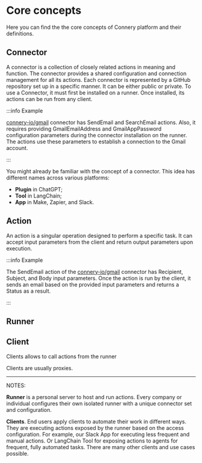 # Core concepts

Here you can find the the core concepts of Connery platform and their definitions.

## Connector

A connector is a collection of closely related actions in meaning and function.
The connector provides a shared configuration and connection management for all its actions.
Each connector is represented by a GitHub repository set up in a specific manner.
It can be either public or private.
To use a Connector, it must first be installed on a runner.
Once installed, its actions can be run from any client.

:::info Example

[connery-io/gmail](https://github.com/connery-io/gmail) connector has SendEmail and SearchEmail actions.
Also, it requires providing GmailEmailAddress and GmailAppPassword configuration parameters
during the connector installation on the runner. 
The actions use these parameters to establish a connection to the Gmail account.

:::

You might already be familiar with the concept of a connector.
This idea has different names across various platforms:

- **Plugin** in ChatGPT;
- **Tool** in LangChain;
- **App** in Make, Zapier, and Slack.

## Action

An action is a singular operation designed to perform a specific task.
It can accept input parameters from the client and return output parameters upon execution.

:::info Example

The SendEmail action of the [connery-io/gmail](https://github.com/connery-io/gmail) connector has Recipient, Subject, and Body input parameters.
Once the action is run by the client, it sends an email based on the provided input parameters and returns a Status as a result.

:::

## Runner

## Client

Clients allows to call actions from the runner

Clients are usually proxies.

---

NOTES:

**Runner** is a personal server to host and run actions. Every company or individual configures their own isolated runner with a unique connector set and configuration.

**Clients**. End users apply clients to automate their work in different ways. They are executing actions exposed by the runner based on the access configuration. For example, our Slack App for executing less frequent and manual actions. Or LangChain Tool for exposing actions to agents for frequent, fully automated tasks. There are many other clients and use cases possible.
